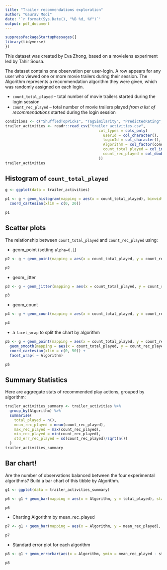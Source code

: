 ```yaml
---
title: "Trailer recommendations exploration"
author: "Gaurav Modi"
date: '`r format(Sys.Date(), "%B %d, %Y")`'
output: pdf_document
---
```


```r
suppressPackageStartupMessages({
library(tidyverse)
})
```

This dataset was created by Eva Zhong, based on a movielens experiment 
led by Tahir Sousa.

The dataset contains one observation per user-login. A row appears for any user who viewed one or more movie trailers during their session.  The Algorithm represents a recommendation algorithm they were given, which was randomly assigned on each login.

* `count_total_played` -- total number of movie trailers started during the login session
* `count_rec_played` -- total number of movie trailers played *from a list of recommendations* started during the login session

```r
conditions <- c("ShuffledTopPicks", "TagSimilarity", "PredictedRating", "FilmReleaseDate")
trailer_activities <- readr::read_csv("trailer_activities.csv",
                                          col_types = cols_only(
                                            userId = col_character(),
                                            loginId = col_character(),
                                            Algorithm = col_factor(conditions, ordered = TRUE),
                                            count_total_played = col_integer(),
                                            count_rec_played = col_double()
                                          ))
trailer_activities
```

## Histogram of `count_total_played`

```r
g <- ggplot(data = trailer_activities)
```


```r
p1 <- g + geom_histogram(mapping = aes(x = count_total_played), binwidth = 5) +
  coord_cartesian(xlim = c(0, 20))

p1
```

## Scatter plots

The relationship between `count_total_played` and `count_rec_played` using:

* geom_point (setting `alpha=0.1`)

```r
p2 <- g + geom_point(mapping = aes(x = count_total_played, y = count_rec_played), alpha = 0.1)

p2
```

* geom_jitter

```r
p3 <- g + geom_jitter(mapping = aes(x = count_total_played, y = count_rec_played))

p3
```

* geom_count

```r
p4 <- g + geom_count(mapping = aes(x = count_total_played, y = count_rec_played))

p4
```


* a `facet_wrap` to split the chart by algorithm

```r
p5 <- g + geom_point(mapping = aes(x = count_total_played, y = count_rec_played)) + 
  geom_smooth(mapping = aes(x = count_total_played, y = count_rec_played)) +
  coord_cartesian(xlim = c(0, 50)) +
  facet_wrap( ~ Algorithm)

p5
```

## Summary Statistics

Here are aggregate stats of recommended play actions, grouped by algorithm:

```r
trailer_activities_summary <- trailer_activities %>% 
  group_by(Algorithm) %>% 
  summarise(
    total_played = n(),
    mean_rec_played = mean(count_rec_played),
    max_rec_played = max(count_rec_played),
    min_rec_played = min(count_rec_played),
    std_err_rec_played = sd(count_rec_played)/sqrt(n())
  )
trailer_activities_summary
```


## Bar chart!

Are the number of observations balanced between the four experimental algorithms?
Build a bar chart of this tibble by Algorithm.

```r
g1 <- ggplot(data = trailer_activities_summary)

p6 <- g1 + geom_bar(mapping = aes(x = Algorithm, y = total_played), stat = "identity")

p6
```

* Charting Algorithm by mean_rec_played

```r
p7 <- g1 + geom_bar(mapping = aes(x = Algorithm, y = mean_rec_played), stat = "identity")

p7
```


* Standard error plot for each algorithm

```r
p8 <- g1 + geom_errorbar(aes(x = Algorithm, ymin = mean_rec_played - std_err_rec_played, ymax = mean_rec_played + std_err_rec_played))

p8
```

    
